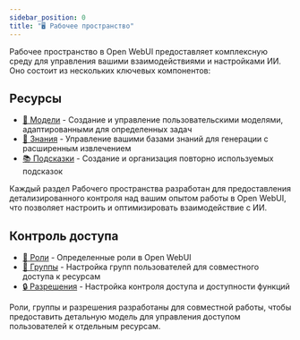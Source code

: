```yaml
---
sidebar_position: 0
title: "🖥️ Рабочее пространство"
---
```


Рабочее пространство в Open WebUI предоставляет комплексную среду для управления вашими взаимодействиями и настройками ИИ. Оно состоит из нескольких ключевых компонентов:

## Ресурсы

- [🤖 Модели](./models.md) - Создание и управление пользовательскими моделями, адаптированными для определенных задач
- [🧠 Знания](./knowledge.md) - Управление вашими базами знаний для генерации с расширенным извлечением
- [📚 Подсказки](./prompts.md) - Создание и организация повторно используемых подсказок

Каждый раздел Рабочего пространства разработан для предоставления детализированного контроля над вашим опытом работы в Open WebUI, что позволяет настроить и оптимизировать взаимодействие с ИИ.

## Контроль доступа
- [‍🔑 Роли](./roles.md) - Определенные роли в Open WebUI
- [‍🔐 Группы](./groups.md) - Настройка групп пользователей для совместного доступа к ресурсам
- [🔒 Разрешения](./permissions.md) - Настройка контроля доступа и доступности функций

Роли, группы и разрешения разработаны для совместной работы, чтобы предоставить детальную модель для управления доступом пользователей к отдельным ресурсам.
